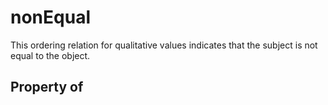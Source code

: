 # nonEqual

This ordering relation for qualitative values indicates that the subject is not equal to the object.

## Property of



